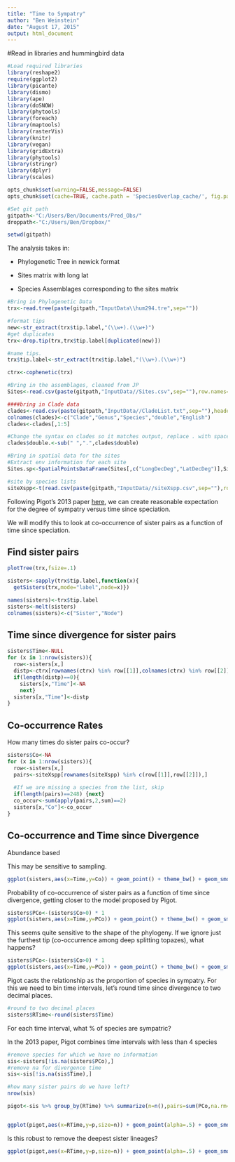 ```yaml
---
title: "Time to Sympatry"
author: "Ben Weinstein"
date: "August 17, 2015"
output: html_document
---
```


#Read in libraries and hummingbird data

```r
#Load required libraries
library(reshape2)
require(ggplot2)
library(picante)
library(dismo)
library(ape)
library(doSNOW)
library(phytools)
library(foreach)
library(maptools)
library(rasterVis)
library(knitr)
library(vegan)
library(gridExtra)
library(phytools)
library(stringr)
library(dplyr)
library(scales)

opts_chunk$set(warning=FALSE,message=FALSE)
opts_chunk$set(cache=TRUE, cache.path = 'SpeciesOverlap_cache/', fig.path='figure/',fig.width=10,echo=TRUE)

#Set git path
gitpath<-"C:/Users/Ben/Documents/Pred_Obs/"
droppath<-"C:/Users/Ben/Dropbox/"

setwd(gitpath)
```

The analysis takes in:

* Phylogenetic Tree in newick format

* Sites matrix with long lat

* Species Assemblages corresponding to the sites matrix

```r
#Bring in Phylogenetic Data
trx<-read.tree(paste(gitpath,"InputData\\hum294.tre",sep=""))

#format tips
new<-str_extract(trx$tip.label,"(\\w+).(\\w+)")
#get duplicates
trx<-drop.tip(trx,trx$tip.label[duplicated(new)])

#name tips.
trx$tip.label<-str_extract(trx$tip.label,"(\\w+).(\\w+)")

ctrx<-cophenetic(trx)

#Bring in the assemblages, cleaned from JP
Sites<-read.csv(paste(gitpath,"InputData//Sites.csv",sep=""),row.names=1)

####bring in Clade data
clades<-read.csv(paste(gitpath,"InputData//CladeList.txt",sep=""),header=FALSE)[,-1]
colnames(clades)<-c("Clade","Genus","Species","double","English")
clades<-clades[,1:5]

#Change the syntax on clades so it matches output, replace . with space
clades$double.<-sub(" ",".",clades$double)

#Bring in spatial data for the sites
#Extract env information for each site
Sites.sp<-SpatialPointsDataFrame(Sites[,c("LongDecDeg","LatDecDeg")],Sites)

#site by species lists
siteXspp<-t(read.csv(paste(gitpath,"InputData//siteXspp.csv",sep=""),row.names=1))
```

Following Pigot's 2013 paper [here](http://www.researchgate.net/profile/Alex_Pigot/publication/233899889_Species_interactions_constrain_geographic_range_expansion_over_evolutionary_time/links/0912f50d031ba1c026000000.pdf), we can create reasonable expectation for the degree of sympatry versus time since speciation. 

We will modify this to look at co-occurrence of sister pairs as a function of time since speciation.

## Find sister pairs

```r
plotTree(trx,fsize=.1)

sisters<-sapply(trx$tip.label,function(x){
  getSisters(trx,mode="label",node=x)})

names(sisters)<-trx$tip.label
sisters<-melt(sisters)
colnames(sisters)<-c("Sister","Node")
```

## Time since divergence for sister pairs

```r
sisters$Time<-NULL
for (x in 1:nrow(sisters)){
  row<-sisters[x,]
  distp<-ctrx[rownames(ctrx) %in% row[[1]],colnames(ctrx) %in% row[[2]]]
  if(length(distp)==0){
    sisters[x,"Time"]<-NA
    next}
  sisters[x,"Time"]<-distp
}
```

## Co-occurrence Rates

How many times do sister pairs co-occur?

```r
sisters$Co<-NA
for (x in 1:nrow(sisters)){
  row<-sisters[x,]
  pairs<-siteXspp[rownames(siteXspp) %in% c(row[[1]],row[[2]]),]
  
  #If we are missing a species from the list, skip
  if(length(pairs)==248) {next}
  co_occur<-sum(apply(pairs,2,sum)==2)
  sisters[x,"Co"]<-co_occur
}
```

## Co-occurrence and Time since Divergence

Abundance based

This may be sensitive to sampling.

```r
ggplot(sisters,aes(x=Time,y=Co)) + geom_point() + theme_bw() + geom_smooth()
```

Probability of co-occurrence of sister pairs as a function of time since divergence, getting closer to the model proposed by Pigot.

```r
sisters$PCo<-(sisters$Co>0) * 1
ggplot(sisters,aes(x=Time,y=PCo)) + geom_point() + theme_bw() + geom_smooth(method="glm",family="binomial")
```

This seems quite sensitive to the shape of the phylogeny. If we ignore just the furthest tip (co-occurrence among deep splitting topazes), what happens?

```r
sisters$PCo<-(sisters$Co>0) * 1
ggplot(sisters,aes(x=Time,y=PCo)) + geom_point() + theme_bw() + geom_smooth(method="glm",family="binomial") + xlim(0,.4)
```

Pigot casts the relationship as the proportion of species in sympatry. For this we need to bin time intervals, let's round time since divergence to two decimal places.

```r
#round to two decimal places
sisters$RTime<-round(sisters$Time)
```

For each time interval, what % of species are sympatric?

In the 2013 paper, Pigot combines time intervals with less than 4 species

```r

#remove species for which we have no information
sis<-sisters[!is.na(sisters$PCo),]
#remove na for divergence time
sis<-sis[!is.na(sis$Time),]

#how many sister pairs do we have left?
nrow(sis)

pigot<-sis %>% group_by(RTime) %>% summarize(n=n(),pairs=sum(PCo,na.rm=T)) %>% mutate(p=pairs/n)


ggplot(pigot,aes(x=RTime,y=p,size=n)) + geom_point(alpha=.5) + geom_smooth(method="glm",family="binomial") + ylab("% Pairs Sympatric") + xlab("Time Since Speciation")
```

Is this robust to remove the deepest sister lineages?

```r
ggplot(pigot,aes(x=RTime,y=p,size=n)) + geom_point(alpha=.5) + geom_smooth(method="lm") + ylab("% Pairs Sympatric") + xlab("Time Since Speciation") + xlim(0,15)
```
